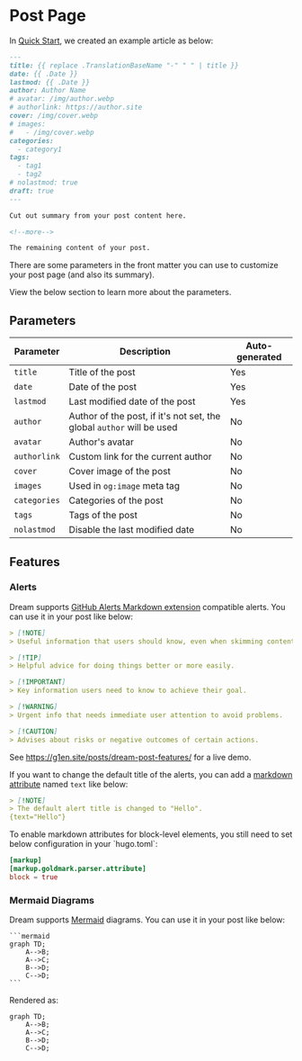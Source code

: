 
# Post Page

In [Quick Start](/), we created an example article as below:

```md
---
title: {{ replace .TranslationBaseName "-" " " | title }}
date: {{ .Date }}
lastmod: {{ .Date }}
author: Author Name
# avatar: /img/author.webp
# authorlink: https://author.site
cover: /img/cover.webp
# images:
#   - /img/cover.webp
categories:
  - category1
tags:
  - tag1
  - tag2
# nolastmod: true
draft: true
---

Cut out summary from your post content here.

<!--more-->

The remaining content of your post.
```

There are some parameters in the front matter you can use to customize your post page (and also its summary).

View the below section to learn more about the parameters.

## Parameters

| Parameter    | Description                                                           | Auto-generated |
| ------------ | --------------------------------------------------------------------- | -------------- |
| `title`      | Title of the post                                                     | Yes            |
| `date`       | Date of the post                                                      | Yes            |
| `lastmod`    | Last modified date of the post                                        | Yes            |
| `author`     | Author of the post, if it's not set, the global `author` will be used | No             |
| `avatar`     | Author's avatar                                                       | No             |
| `authorlink` | Custom link for the current author                                    | No             |
| `cover`      | Cover image of the post                                               | No             |
| `images`     | Used in `og:image` meta tag                                           | No             |
| `categories` | Categories of the post                                                | No             |
| `tags`       | Tags of the post                                                      | No             |
| `nolastmod`  | Disable the last modified date                                        | No             |

## Features

### Alerts

Dream supports [GitHub Alerts Markdown extension](https://github.blog/changelog/2023-12-14-new-markdown-extension-alerts-provide-distinctive-styling-for-significant-content/) compatible alerts. You can use it in your post like below:

```md
> [!NOTE]
> Useful information that users should know, even when skimming content.

> [!TIP]
> Helpful advice for doing things better or more easily.

> [!IMPORTANT]
> Key information users need to know to achieve their goal.

> [!WARNING]
> Urgent info that needs immediate user attention to avoid problems.

> [!CAUTION]
> Advises about risks or negative outcomes of certain actions.
```

See https://g1en.site/posts/dream-post-features/ for a live demo.

If you want to change the default title of the alerts, you can add a
[markdown attribute](https://gohugo.io/content-management/markdown-attributes/)
named `text` like below:

```md
> [!NOTE]
> The default alert title is changed to "Hello".
{text="Hello"}
```

<Callout type="info">
To enable markdown attributes for block-level elements, you still need to set
below configuration in your `hugo.toml`:

```toml
[markup]
[markup.goldmark.parser.attribute]
block = true
```
</Callout>

### Mermaid Diagrams

Dream supports [Mermaid](https://mermaid.js.org/) diagrams. You can use it in your post like below:

````mdx filename="Markdown"
```mermaid
graph TD;
    A-->B;
    A-->C;
    B-->D;
    C-->D;
```
````

Rendered as:

```mermaid
graph TD;
    A-->B;
    A-->C;
    B-->D;
    C-->D;
```
